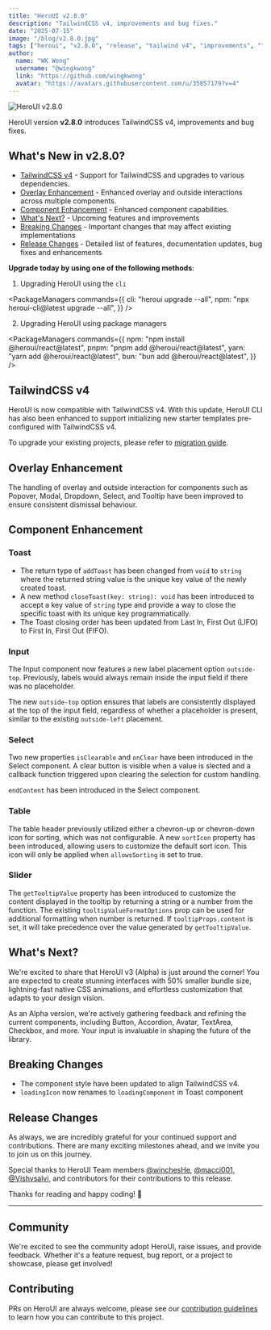 ```yaml
---
title: "HeroUI v2.8.0"
description: "TailwindCSS v4, improvements and bug fixes."
date: "2025-07-15"
image: "/blog/v2.8.0.jpg"
tags: ["heroui", "v2.8.0", "release", "tailwind v4", "improvements", "theme"]
author:
  name: "WK Wong"
  username: "@wingkwong"
  link: "https://github.com/wingkwong"
  avatar: "https://avatars.githubusercontent.com/u/35857179?v=4"
---
```



<img
  src="/blog/v2.8.0_2x.jpg"
  width={700}
  height={350}
  alt="HeroUI v2.8.0"
  className="w-full border border-transparent dark:border-default-200/50 object-fit rounded-xl shadow-lg"
/>

HeroUI version **v2.8.0** introduces TailwindCSS v4, improvements and bug fixes.

## What's New in v2.8.0?

- [TailwindCSS v4](#tailwindcss-v4) - Support for TailwindCSS and upgrades to various dependencies.
- [Overlay Enhancement](#overlay-enhancement) - Enhanced overlay and outside interactions across multiple components.
- [Component Enhancement](#component-enhancement) - Enhanced component capabilities.
- [What's Next?](#whats-next) - Upcoming features and improvements
- [Breaking Changes](#breaking-changes) - Important changes that may affect existing implementations
- [Release Changes](#release-changes) - Detailed list of features, documentation updates, bug fixes and enhancements

<Spacer y={4} />

**Upgrade today by using one of the following methods**:

1. Upgrading HeroUI using the `cli`

<PackageManagers
  commands={{
    cli: "heroui upgrade --all",
    npm: "npx heroui-cli@latest upgrade --all",
  }}
/>

2. Upgrading HeroUI using package managers

<PackageManagers
  commands={{
    npm: "npm install @heroui/react@latest",
    pnpm: "pnpm add @heroui/react@latest",
    yarn: "yarn add @heroui/react@latest",
    bun: "bun add @heroui/react@latest",
  }}
/>

<Spacer y={4} />

## TailwindCSS v4

HeroUI is now compatible with TailwindCSS v4. With this update, HeroUI CLI has also been enhanced to support initializing new starter templates pre-configured with TailwindCSS v4. 

To upgrade your existing projects, please refer to [migration guide](/docs/guide/tailwind-v4#migration-steps).

## Overlay Enhancement

The handling of overlay and outside interaction for components such as Popover, Modal, Dropdown, Select, and Tooltip have been improved to ensure consistent dismissal behaviour.

## Component Enhancement

### Toast

- The return type of `addToast` has been changed from `void` to `string` where the returned string value is the unique key value of the newly created toast.
- A new method `closeToast(key: string): void` has been introduced to accept a key value of `string` type and provide a way to close the specific toast with its unique key programmatically.
- The Toast closing order has been updated from Last In, First Out (LIFO) to First In, First Out (FIFO).

<CodeDemo title="Close Toast" files={closeToast} showEditor={false}/>

### Input

The Input component now features a new label placement option `outside-top`. Previously, labels would always remain inside the input field if there was no placeholder. 

The new `outside-top` option ensures that labels are consistently displayed at the top of the input field, regardless of whether a placeholder is present, similar to the existing `outside-left` placement.

<CodeDemo title="Label Placement" files={inputLabelPlacement} />

### Select

Two new properties `isClearable` and `onClear` have been introduced in the Select component. A clear button is visible when a value is slected and a callback function triggered upon clearing the selection for custom handling.

<CodeDemo title="Clearable" files={selectIsClearable} />

`endContent` has been introduced in the Select component.

<CodeDemo title="End Content" files={selectEndContent} />

### Table

The table header previously utilized either a chevron-up or chevron-down icon for sorting, which was not configurable. A new `sortIcon` property has been introduced, allowing users to customize the default sort icon. This icon will only be applied when `allowsSorting` is set to true.

<CodeDemo
  asIframe
  title="Sort Icon"
  resizeEnabled={false}
  displayMode="visible"
  files={tableSortIcon}
  previewHeight="520px"
  iframeSrc="/examples/table/sort-icon"
/>

### Slider

The `getTooltipValue` property has been introduced to customize the content displayed in the tooltip by returning a string or a number from the function. The existing `tooltipValueFormatOptions` prop can be used for additional formatting when number is returned. If `tooltipProps.content` is set, it will take precedence over the value generated by `getTooltipValue`.

<CodeDemo title="Custom Tooltip" files={customTooltipContent} />

## What's Next?

We're excited to share that HeroUI v3 (Alpha) is just around the corner! You are expected to create stunning interfaces with 50% smaller bundle size, lightning-fast native CSS animations, and effortless customization that adapts to your design vision. 

As an Alpha version, we're actively gathering feedback and refining the current components, including Button, Accordion, Avatar, TextArea, Checkbox, and more. Your input is invaluable in shaping the future of the library.

## Breaking Changes

- The component style have been updated to align TailwindCSS v4.
- `loadingIcon` now renames to `loadingComponent` in Toast component

## Release Changes

<Spacer y={1} />

As always, we are incredibly grateful for your continued support and contributions. There are many exciting milestones ahead, and we invite you to join us on this journey.

Special thanks to HeroUI Team members [@winchesHe](https://github.com/winchesHe), [@macci001](https://github.com/macci001), [@Vishvsalvi](https://github.com/Vishvsalvi), and contributors for their contributions to this release.

<Spacer y={6} />

Thanks for reading and happy coding! 🚀

---

## Community

We're excited to see the community adopt HeroUI, raise issues, and provide feedback.
Whether it's a feature request, bug report, or a project to showcase, please get involved!

<Community />

## Contributing

PRs on HeroUI are always welcome, please see our [contribution guidelines](https://github.com/heroui-inc/heroui/blob/main/CONTRIBUTING.md) to learn how you can contribute to this project.
